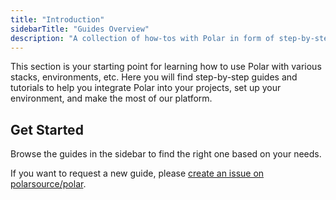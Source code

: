 ```yaml
---
title: "Introduction"
sidebarTitle: "Guides Overview"
description: "A collection of how-tos with Polar in form of step-by-step guides and tutorials."
---
```


This section is your starting point for learning how to use Polar with various stacks, environments, etc. Here you will find step-by-step guides and tutorials to help you integrate Polar into your projects, set up your environment, and make the most of our platform.

## Get Started

Browse the guides in the sidebar to find the right one based on your needs. 

If you want to request a new guide, please [create an issue on polarsource/polar](https://github.com/polarsource/polar/issues/new/choose).